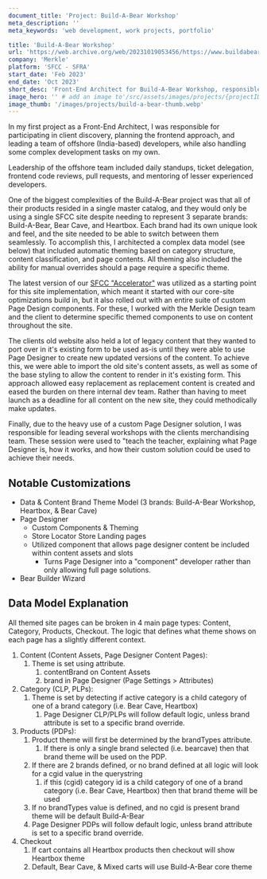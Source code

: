```yaml
---
document_title: 'Project: Build-A-Bear Workshop'
meta_description: ''
meta_keywords: 'web development, work projects, portfolio'

title: 'Build-A-Bear Workshop'
url: 'https://web.archive.org/web/20231019053456/https://www.buildabear.com/'
company: 'Merkle'
platform: 'SFCC - SFRA'
start_date: 'Feb 2023'
end_date: 'Oct 2023'
short_desc: 'Front-End Architect for Build-A-Bear Workshop, responsible for the frontend approach, leading a team of offshore developers, and handling complex development tasks.'
image_hero: '' # add an image to'/src/assets/images/projects/{projectID}-website.webp'
image_thumb: '/images/projects/build-a-bear-thumb.webp'
---
```


<div class="prose dark:prose-invert max-w-full">
  <p>In my first project as a Front-End Architect, I was responsible for participating in client discovery, planning the frontend approach, and leading a team of offshore (India-based) developers, while also handling some complex development tasks on my own.</p>
  <p>Leadership of the offshore team included daily standups, ticket delegation, frontend code reviews, pull requests, and mentoring of lesser experienced developers.</p>
  <p>One of the biggest complexities of the Build-A-Bear project was that all of their products resided in a single master catalog, and they would only be using a single SFCC site despite needing to represent 3 separate brands: Build-A-Bear, Bear Cave, and Heartbox. Each brand had its own unique look and feel, and the site needed to be able to switch between them seamlessly. To accomplish this, I architected a complex data model (see below) that included automatic theming based on category structure, content classification, and page contents. All theming also included the ability for manual overrides should a page require a specific theme.</p>
  <p>The latest version of our <a href="/project/sfcc-accelerator" class="link link-primary">SFCC "Accelerator"</a> was utilized as a starting point for this site implementation, which meant it started with our core-site optimizations build in, but it also rolled out with an entire suite of custom Page Design components. For these, I worked with the Merkle Design team and the client to determine specific themed components to use on content throughout the site.</p>
  <p>The clients old website also held a lot of legacy content that they wanted to port over in it's existing form to be used as-is until they were able to use Page Designer to create new updated versions of the content. To achieve this, we were able to import the old site's content assets, as well as some of the base styling to allow the content to render in it's existing form. This approach allowed easy replacement as replacement content is created and eased the burden on there internal dev team. Rather than having to meet launch as a deadline for all content on the new site, they could methodically make updates.</p>
  <p>Finally, due to the heavy use of a custom Page Designer solution, I was responsible for leading several workshops with the clients merchandising team. These session were used to "teach the teacher, explaining what Page Designer is, how it works, and how their custom solution could be used to achieve their needs.</p>
  <h2>Notable Customizations</h2>
  <ul class="lvl-1">
    <li>Data & Content Brand Theme Model (3 brands: Build-A-Bear Workshop, Heartbox, & Bear Cave)</li>
    <li>
      Page Designer
      <ul>
        <li>Custom Components & Theming</li>
        <li>Store Locator Store Landing pages</li>
        <li>
          Utilized component that allows page designer content be included within content assets and slots
          <ul>
            <li>Turns Page Designer into a "component" developer rather than only allowing full page solutions.</li>
          </ul>
        </li>
      </ul>
    </li>
    <li>Bear Builder Wizard</li>
  </ul>

  <h2>Data Model Explanation</h2>
  <p>All themed site pages can be broken in 4 main page types: Content, Category, Products, Checkout. The logic that defines what theme shows on each page has a slightly different context.</p>
  <ol class="lvl-1">
    <li>
      Content (Content Assets, Page Designer Content Pages):
      <ol>
        <li>
          Theme is set using attribute.
          <ol>
            <li>contentBrand on Content Assets</li>
            <li>brand in Page Designer (Page Settings > Attributes)</li>
          </ol>
        </li>
      </ol>
    </li>
    <li>
      Category (CLP, PLPs):
      <ol>
        <li>
          Theme is set by detecting if active category is a child category of one of a brand category (i.e. Bear Cave, Heartbox)
          <ol>
            <li>Page Designer CLP/PLPs will follow default logic, unless brand attribute is set to a specific brand override.</li>
          </ol>
        </li>
      </ol>
    </li>
    <li>
      Products (PDPs):
      <ol>
        <li>
          Product theme will first be determined by the brandTypes attribute.
          <ol>
            <li>If there is only a single brand selected (i.e. bearcave) then that brand theme will be used on the PDP.</li>
          </ol>
        </li>
        <li>
          If there are 2 brands defined, or no brand defined at all logic will look for a cgid value in the querystring
          <ol>
            <li>if this (cgid) category id is a child category of one of a brand category (i.e. Bear Cave, Heartbox) then that brand theme will be used</li>
          </ol>
        </li>
        <li>If no brandTypes value is defined, and no cgid is present brand theme will be default Build-A-Bear</li>
        <li>Page Designer PDPs will follow default logic, unless brand attribute is set to a specific brand override.</li>
      </ol>
    </li>
    <li>
      Checkout
      <ol>
        <li>If cart contains all Heartbox products then checkout will show Heartbox theme</li>
        <li>Default, Bear Cave, & Mixed carts will use Build-A-Bear core theme</li>
      </ol>
    </li>
  </ol>
</div>